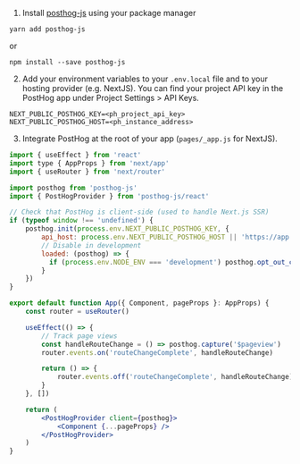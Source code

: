 1. Install [posthog-js](https://github.com/posthog/posthog-js) using your package manager

<MultiLanguage selector="tabs">

```shell file=Yarn
yarn add posthog-js
```

or

```shell file=NPM
npm install --save posthog-js
```

</MultiLanguage>

2. Add your environment variables to your `.env.local` file and to your hosting provider (e.g. NextJS). You can find your project API key in the PostHog app under Project Settings > API Keys.

```shell file=.env.local
NEXT_PUBLIC_POSTHOG_KEY=<ph_project_api_key>
NEXT_PUBLIC_POSTHOG_HOST=<ph_instance_address>
```

3. Integrate PostHog at the root of your app (`pages/_app.js` for NextJS).

```jsx
import { useEffect } from 'react'
import type { AppProps } from 'next/app'
import { useRouter } from 'next/router'

import posthog from 'posthog-js'
import { PostHogProvider } from 'posthog-js/react'

// Check that PostHog is client-side (used to handle Next.js SSR)
if (typeof window !== 'undefined') {
    posthog.init(process.env.NEXT_PUBLIC_POSTHOG_KEY, {
        api_host: process.env.NEXT_PUBLIC_POSTHOG_HOST || 'https://app.posthog.com',
        // Disable in development
        loaded: (posthog) => {
          if (process.env.NODE_ENV === 'development') posthog.opt_out_capturing()
        }
    })
}

export default function App({ Component, pageProps }: AppProps) {
    const router = useRouter()

    useEffect(() => {
        // Track page views
        const handleRouteChange = () => posthog.capture('$pageview')
        router.events.on('routeChangeComplete', handleRouteChange)

        return () => {
            router.events.off('routeChangeComplete', handleRouteChange)
        }
    }, [])

    return (
        <PostHogProvider client={posthog}>
            <Component {...pageProps} />
        </PostHogProvider>
    )
}
```